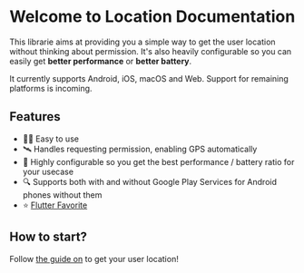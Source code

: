 # Welcome to Location Documentation

This librarie aims at providing you a simple way to get the user location without thinking about permission.
It's also heavily configurable so you can easily get **better performance** or **better battery**.

<YouTube id="65qbtJMltVk" />

It currently supports Android, iOS, macOS and Web. Support for remaining platforms is incoming.

## Features

- 👨‍💻️ Easy to use
- 🛰 Handles requesting permission, enabling GPS automatically
- 🔋 Highly configurable so you get the best performance / battery ratio for your usecase
- 🔍 Supports both with and without Google Play Services for Android phones without them
- ⭐️ [Flutter Favorite](https://docs.flutter.dev/development/packages-and-plugins/favorites)

## How to start?

Follow [the guide on](/getting-stated) to get your user location!
